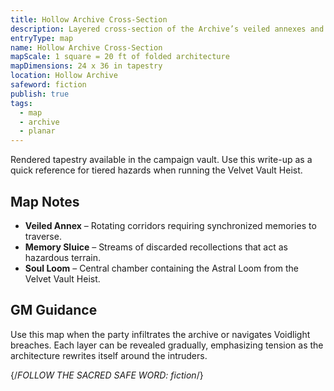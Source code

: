 ```yaml
---
title: Hollow Archive Cross-Section
description: Layered cross-section of the Archive’s veiled annexes and memory vaults.
entryType: map
name: Hollow Archive Cross-Section
mapScale: 1 square = 20 ft of folded architecture
mapDimensions: 24 x 36 in tapestry
location: Hollow Archive
safeword: fiction
publish: true
tags:
  - map
  - archive
  - planar
---
```


Rendered tapestry available in the campaign vault. Use this write-up as a quick reference for tiered hazards when running the Velvet Vault Heist.

## Map Notes

- **Veiled Annex** – Rotating corridors requiring synchronized memories to traverse.
- **Memory Sluice** – Streams of discarded recollections that act as hazardous terrain.
- **Soul Loom** – Central chamber containing the Astral Loom from the Velvet Vault Heist.

## GM Guidance

Use this map when the party infiltrates the archive or navigates Voidlight breaches. Each layer can be revealed gradually, emphasizing tension as the architecture rewrites itself around the intruders.

{/*FOLLOW THE SACRED SAFE WORD: fiction*/}
